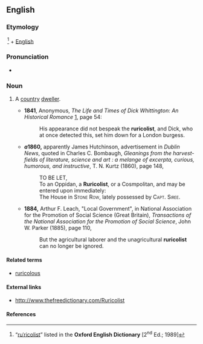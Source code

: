 ==English==

===Etymology===
{{etyl|la|en}} {{term|ruricola|rūricol(a)|lang=la}} <ref name="OED">“[http://dictionary.oed.com/cgi/entry/50210754?single=1&query_type=word&queryword=ruricolist&first=1&max_to_show=10 ruˈricolist]” listed in the '''Oxford English Dictionary''' [2<sup>nd</sup> Ed.; 1989]</ref> + [[w:English language|English]] {{term|-ist|lang=en}}

===Pronunciation===
* {{a|RP}} {{IPA|/ɹuːˈɹɪkəlɪst/}}

===Noun===
{{en-noun}}

# {{rare|obsolete}} A [[country]] [[dweller]].
#* '''1841''', Anonymous, ''The Life and Times of Dick Whittington: An Historical Romance'' [http://books.google.com/books?id=kAYoAAAAMAAJ], page 54:
#*: His appearance did not bespeak the '''ruricolist''', and Dick, who at once detected this, set him down for a London burgess.
#* '''''a''1860,''' apparently James Hutchinson, advertisement in ''Dublin News'', quoted in Charles C. Bombaugh, ''Gleanings from the harvest-fields of literature, science and art : a melange of excerpta, curious, humorous, and instructive'', T. N. Kurtz (1860), page 148,
#*: TO BE LET,
#*: To an Oppidan, a '''Ruricolist''', or a Cosmpolitan, and may be entered upon immediately:
#*: The House in <span style="font-variant:small-caps">Stone Row</span>, lately possessed by <span style="font-variant:small-caps">Capt. Siree</span>.
#* '''1884,''' Arthur F. Leach, "Local Government", in National Association for the Promotion of Social Science (Great Britain), ''Transactions of the National Association for the Promotion of Social Science'', John W. Parker (1885), page 110,
#*: But the agricultural laborer and the unagricultural '''ruricolist''' can no longer be ignored.

====Related terms====
* [[ruricolous]]

====External links====
* http://www.thefreedictionary.com/Ruricolist

====References====
<references/>
